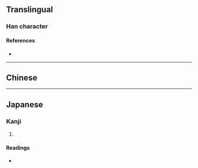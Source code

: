 {{also|尝}}
{{character info}}
==Translingual==

===Han character===
{{Han char|rn=30|rad=口|as=14|sn=17|four=69061|canj=RFBA|ids=⿰口嘗}}

====References====
* {{Han ref|kx=0212.191|dkj=04494|hdz=10696.100|uh=5690|ud=22160|bh=C07C|bd=49276}}

----

==Chinese==
{{zh-forms|t=嘗|t2=嚐|s=尝|ns=𰈇}}
{{zh-see|嘗||to [[taste]]; to [[experience]]}}


----

==Japanese==

===Kanji===
{{ja-kanji|grade=|rs=口14}}

# {{rfdef|ja|sort=口14}}

====Readings====
* {{ja-readings|on=[[しょう]] (shō)|kun=[[なめる]] (nameru)}}